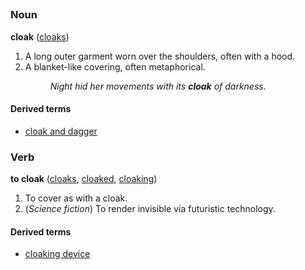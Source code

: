 =={{en}}==
===Noun===
'''cloak''' ([[cloaks]])

# A long outer garment worn over the shoulders, often with a hood.
# A blanket-like covering, often metaphorical.
#:''Night hid her movements with its '''cloak''' of darkness.''

====Derived terms====
*[[cloak and dagger]]

===Verb===
'''to cloak''' ([[cloaks]], [[cloaked]], [[cloaking]])

# To cover as with a cloak.
# (''Science fiction'') To render invisible via futuristic technology.

====Derived terms====
*[[cloaking device]]